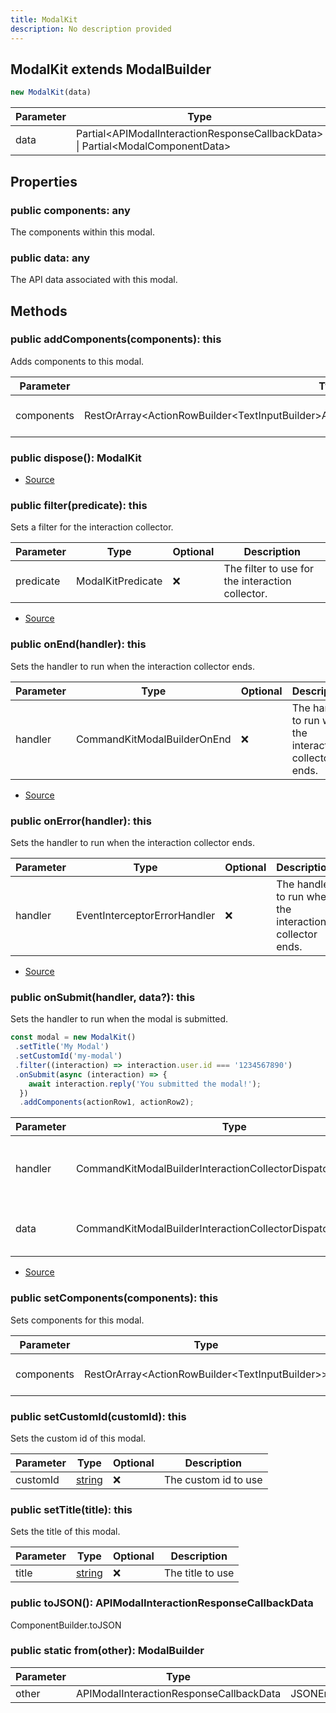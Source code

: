 ```yaml
---
title: ModalKit
description: No description provided
---
```



## ModalKit extends ModalBuilder


```typescript
new ModalKit(data)
```
| Parameter | Type | Optional |
| ----------- | ----------- | ----------- |
| data | Partial\<APIModalInteractionResponseCallbackData> \| Partial\<ModalComponentData> | ✅ |


## Properties
### public components: any
The components within this modal.
### public data: any
The API data associated with this modal.

## Methods
### public addComponents(components): this
Adds components to this modal.



| Parameter | Type | Optional | Description |
| ----------- | ----------- | ----------- | ----------- |
| components | RestOrArray\<ActionRowBuilder\<TextInputBuilder>APIActionRowComponent\<APITextInputComponent>> | ❌ | The components to add |
### public dispose(): ModalKit
- [Source](https://github.com/underctrl-io/commandkit/blob/141d1404ab18a8e659209a0fab65466bf3b6dd85/packages/commandkit/src/components/v1/modal/ModalKit.ts#L206)
### public filter(predicate): this
Sets a filter for the interaction collector.



| Parameter | Type | Optional | Description |
| ----------- | ----------- | ----------- | ----------- |
| predicate | ModalKitPredicate | ❌ | The filter to use for the interaction collector. |


- [Source](https://github.com/underctrl-io/commandkit/blob/141d1404ab18a8e659209a0fab65466bf3b6dd85/packages/commandkit/src/components/v1/modal/ModalKit.ts#L154)
### public onEnd(handler): this
Sets the handler to run when the interaction collector ends.



| Parameter | Type | Optional | Description |
| ----------- | ----------- | ----------- | ----------- |
| handler | CommandKitModalBuilderOnEnd | ❌ | The handler to run when the interaction collector ends. |


- [Source](https://github.com/underctrl-io/commandkit/blob/141d1404ab18a8e659209a0fab65466bf3b6dd85/packages/commandkit/src/components/v1/modal/ModalKit.ts#L118)
### public onError(handler): this
Sets the handler to run when the interaction collector ends.



| Parameter | Type | Optional | Description |
| ----------- | ----------- | ----------- | ----------- |
| handler | EventInterceptorErrorHandler | ❌ | The handler to run when the interaction collector ends. |


- [Source](https://github.com/underctrl-io/commandkit/blob/141d1404ab18a8e659209a0fab65466bf3b6dd85/packages/commandkit/src/components/v1/modal/ModalKit.ts#L136)
### public onSubmit(handler, data?): this
Sets the handler to run when the modal is submitted.

```ts
const modal = new ModalKit()
 .setTitle('My Modal')
 .setCustomId('my-modal')
 .filter((interaction) => interaction.user.id === '1234567890')
 .onSubmit(async (interaction) => {
    await interaction.reply('You submitted the modal!');
  })
  .addComponents(actionRow1, actionRow2);
```

| Parameter | Type | Optional | Description |
| ----------- | ----------- | ----------- | ----------- |
| handler | CommandKitModalBuilderInteractionCollectorDispatch | ❌ | The handler to run when the modal is submitted. |
| data | CommandKitModalBuilderInteractionCollectorDispatchContextData | ✅ | The context data for the interaction collector. |


- [Source](https://github.com/underctrl-io/commandkit/blob/141d1404ab18a8e659209a0fab65466bf3b6dd85/packages/commandkit/src/components/v1/modal/ModalKit.ts#L83)
### public setComponents(components): this
Sets components for this modal.



| Parameter | Type | Optional | Description |
| ----------- | ----------- | ----------- | ----------- |
| components | RestOrArray\<ActionRowBuilder\<TextInputBuilder>> | ❌ | The components to set |
### public setCustomId(customId): this
Sets the custom id of this modal.



| Parameter | Type | Optional | Description |
| ----------- | ----------- | ----------- | ----------- |
| customId | [string](https://developer.mozilla.org/en-US/docs/Web/JavaScript/Reference/Global_Objects/String) | ❌ | The custom id to use |
### public setTitle(title): this
Sets the title of this modal.



| Parameter | Type | Optional | Description |
| ----------- | ----------- | ----------- | ----------- |
| title | [string](https://developer.mozilla.org/en-US/docs/Web/JavaScript/Reference/Global_Objects/String) | ❌ | The title to use |
### public toJSON(): APIModalInteractionResponseCallbackData
ComponentBuilder.toJSON
### public static from(other): ModalBuilder
| Parameter | Type | Optional |
| ----------- | ----------- | ----------- |
| other | APIModalInteractionResponseCallbackData | JSONEncodable\<APIModalInteractionResponseCallbackData> | ❌ |